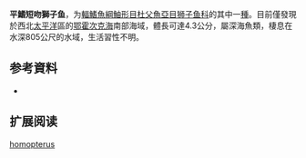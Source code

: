 {{Speciesbox
| name = 平鰭短吻獅子魚
| status = DD
| status_system = 
| image = 
| genus = Careproctus
| species = homopterus
| authority = Gilbert & Burke, 1912
| synonyms = 
}}

'''平鰭短吻獅子鱼'''，为[[輻鰭魚綱|輻鰭魚綱]][[鮋形目|鮋形目]][[杜父魚亞目|杜父魚亞目]][[狮子鱼科|狮子鱼科]]的其中一[[種|種]]。目前僅發現於西北[[太平洋|太平洋]]區的[[鄂霍次克海|鄂霍次克海]]南部海域，體長可達4.3公分，屬深海魚類，棲息在水深805公尺的水域，生活習性不明。

== 参考資料 ==
*{{FishBase_species|genus=Careproctus|species=homopterus|year=2011|month=12}}

== 扩展阅读 ==
{{refbegin}}
{{wikispecies-inline|Careproctus homopterus|平鰭短吻獅子魚}}
{{refend}}
{{Taxonbar|from=Q1867847}}

[[Category:吻獅子魚属|homopterus]]


{{鮋形目小作品}}